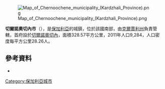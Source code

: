 [[Image:Map_of_Chernoochene_municipality_(Kardzhali_Province).png|thumb]]

{{Coord|41|46|N|25|21|E|display=title}}

'''切爾諾奧切內市'''（{{lang-bg|Черноочене}}），是[[保加利亞|保加利亞]]的城鎮，位於該國南部，由[[克爾賈利州|克爾賈利州]]負責管轄，首府設於[[切爾諾奧切內|切爾諾奧切內]]，面積328.57平方公里，2011年人口9,284，人口密度每平方公里28.26人。

==參考資料==
*{{URL|http://chernoochene.com}}

{{Bulgaria-geo-stub}}
[[Category:保加利亞城市|Category:保加利亞城市]]